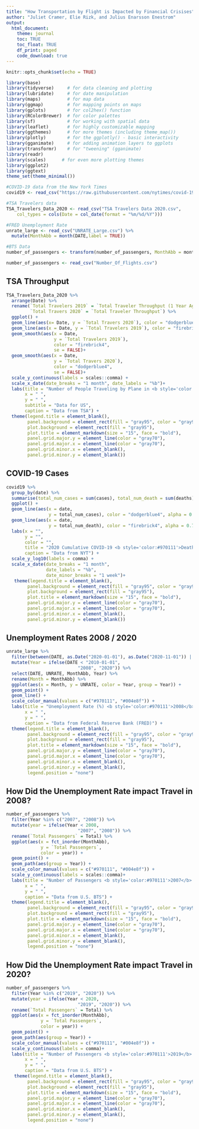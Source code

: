 ```yaml
---
title: "How Transportation by Flight is Impacted by Financial Crisises"
author: "Juliet Cramer, Elie Rizk, and Julius Enarsson Enestrom"
output: 
  html_document:
    theme: journal
    toc: TRUE
    toc_float: TRUE
    df_print: paged             
    code_download: true
---
```


```r
knitr::opts_chunk$set(echo = TRUE)
```

```r
library(base)
library(tidyverse)     # for data cleaning and plotting
library(lubridate)     # for date manipulation
library(maps)          # for map data
library(ggmap)         # for mapping points on maps
library(gplots)        # for col2hex() function
library(RColorBrewer)  # for color palettes
library(sf)            # for working with spatial data
library(leaflet)       # for highly customizable mapping
library(ggthemes)      # for more themes (including theme_map())
library(plotly)        # for the ggplotly() - basic interactivity
library(gganimate)     # for adding animation layers to ggplots
library(transformr)    # for "tweening" (gganimate)
library(readr)
library(scales)      # for even more plotting themes
library(ggplot2)
library(ggtext)    
theme_set(theme_minimal())
```

```r
#COVID-19 data from the New York Times
covid19 <- read_csv("https://raw.githubusercontent.com/nytimes/covid-19-data/master/us-states.csv")

#TSA Travelers data
TSA_Travelers_Data_2020 <- read_csv("TSA Travelers Data 2020.csv", 
    col_types = cols(Date = col_date(format = "%m/%d/%Y")))

#FRED Unemployment Rate
unrate_large <- read_csv("UNRATE_Large.csv") %>% 
  mutate(MonthAbb = month(DATE,label = TRUE))

#BTS Data 
number_of_passengers <- transform(number_of_passengers, MonthAbb = month.abb[Month])

number_of_passengers <- read_csv("Number_Of_Flights.csv")
```

## TSA Throughput

```r
TSA_Travelers_Data_2020 %>% 
  arrange(Date) %>% 
  rename(`Total Travelers 2019` = `Total Traveler Throughput (1 Year Ago - Same Weekday)`, 
         `Total Travers 2020` = `Total Traveler Throughput`) %>% 
  ggplot() +
  geom_line(aes(x= Date, y = `Total Travers 2020`), color = "dodgerblue4", alpha = 0.7) +
  geom_line(aes(x = Date, y = `Total Travelers 2019`), color = "firebrick4", alpha = 0.7) +
  geom_smooth(aes(x = Date, 
                  y = `Total Travelers 2019`),
                  color = "firebrick4",
                  se = FALSE)+
  geom_smooth(aes(x = Date, 
                  y = `Total Travers 2020`),
                  color = "dodgerblue4",
                  se = FALSE)+
  scale_y_continuous(labels = scales::comma) +
  scale_x_date(date_breaks = "1 month", date_labels = "%b")+
  labs(title = "Number of People Traveling by Plane in <b style='color:#970111'>2019</b> vs. <span style='color:#004e8f;'>2020</span>", 
       x = " ", 
       y = " ",
       subtitle = "Data for US",
       caption = "Data from TSA") +
  theme(legend.title = element_blank(),
        panel.background = element_rect(fill = "gray95", color = "gray95"),
        plot.background = element_rect(fill = "gray95"),
        plot.title = element_markdown(size = "15", face = "bold"),
        panel.grid.major.y = element_line(color = "gray70"),
        panel.grid.major.x = element_line(color = "gray70"),
        panel.grid.minor.x = element_blank(),
        panel.grid.minor.y = element_blank())
```
## COVID-19 Cases

```r
covid19 %>% 
  group_by(date) %>% 
  summarise(total_num_cases = sum(cases), total_num_death = sum(deaths)) %>% 
  ggplot() +
  geom_line(aes(x = date, 
                y = total_num_cases), color = "dodgerblue4", alpha = 0.7) +
  geom_line(aes(x = date, 
                y = total_num_death), color = "firebrick4", alpha = 0.7) + 
  labs(x = "",
       y = "",
       color = "",
       title = "2020 Cumulative COVID-19 <b style='color:#970111'>Deaths</b> and <span style='color:#004e8f;'>Cases</span> in U.S.", 
       caption = "Data from NYT") + 
  scale_y_log10(labels = comma) +
  scale_x_date(date_breaks = "1 month",
               date_labels = "%b",
               date_minor_breaks = "1 week")+
   theme(legend.title = element_blank(),
        panel.background = element_rect(fill = "gray95", color = "gray95"),
        plot.background = element_rect(fill = "gray95"),
        plot.title = element_markdown(size = "15", face = "bold"),
        panel.grid.major.y = element_line(color = "gray70"),
        panel.grid.major.x = element_line(color = "gray70"),
        panel.grid.minor.x = element_blank(),
        panel.grid.minor.y = element_blank())
```

## Unemployment Rates 2008 / 2020

```r
unrate_large %>% 
  filter(between(DATE, as.Date("2020-01-01"), as.Date("2020-11-01")) | between(DATE, as.Date("2008-01-01"), as.Date("2008-12-31"))) %>%
  mutate(Year = ifelse(DATE < "2010-01-01", 
                           "2008", "2020")) %>% 
  select(DATE, UNRATE, MonthAbb, Year) %>%
  rename(Month = MonthAbb) %>% 
  ggplot(aes(x = Month, y = UNRATE, color = Year, group = Year)) + 
  geom_point() +
  geom_line() +
  scale_color_manual(values = c("#970111", "#004e8f")) +
  labs(title = "Unemployment Rate (%) <b style='color:#970111'>2008</b> vs. <span style='color:#004e8f;'>2020</span>", 
       x = " ", 
       y = " ", 
       caption = "Data from Federal Reserve Bank (FRED)") +
  theme(legend.title = element_blank(),
        panel.background = element_rect(fill = "gray95", color = "gray95"),
        plot.background = element_rect(fill = "gray95"),
        plot.title = element_markdown(size = "15", face = "bold"),
        panel.grid.major.y = element_line(color = "gray70"),
        panel.grid.major.x = element_line(color = "gray70"),
        panel.grid.minor.x = element_blank(),
        panel.grid.minor.y = element_blank(), 
        legend.position = "none")
```

## How Did the Unemployment Rate impact Travel in 2008? 

```r
number_of_passengers %>%
  filter(Year %in% c("2007", "2008")) %>% 
  mutate(year = ifelse(Year < 2008, 
                           "2007", "2008")) %>%
  rename(`Total Passengers` = Total) %>%
  ggplot(aes(x = fct_inorder(MonthAbb), 
             y = `Total Passengers`,
             color = year)) +
  geom_point() + 
  geom_path(aes(group = Year)) +
  scale_color_manual(values = c("#970111", "#004e8f")) +
  scale_y_continuous(labels = scales::comma)+
  labs(title = "Number of Passengers <b style='color:#970111'>2007</b> vs. <span style='color:#004e8f;'>2008</span>", 
       x = " ", 
       y = " ", 
       caption = "Data from U.S. BTS") +
  theme(legend.title = element_blank(),
        panel.background = element_rect(fill = "gray95", color = "gray95"),
        plot.background = element_rect(fill = "gray95"),
        plot.title = element_markdown(size = "15", face = "bold"),
        panel.grid.major.y = element_line(color = "gray70"),
        panel.grid.major.x = element_line(color = "gray70"),
        panel.grid.minor.x = element_blank(),
        panel.grid.minor.y = element_blank(), 
        legend.position = "none")
```

## How Did the Unemployment Rate impact Travel in 2020? 

```r
number_of_passengers %>%
  filter(Year %in% c("2019", "2020")) %>% 
  mutate(year = ifelse(Year < 2020, 
                           "2019", "2020")) %>% 
  rename(`Total Passengers` = Total) %>%
  ggplot(aes(x = fct_inorder(MonthAbb),
             y = `Total Passengers`,
             color = year)) +
  geom_point() + 
  geom_path(aes(group = Year)) +
  scale_color_manual(values = c("#970111", "#004e8f")) +
  scale_y_continuous(labels = comma)+
  labs(title = "Number of Passengers <b style='color:#970111'>2019</b> vs. <span style='color:#004e8f;'>2020</span>", 
       x = " ", 
       y = " ", 
       caption = "Data from U.S. BTS") +
   theme(legend.title = element_blank(),
        panel.background = element_rect(fill = "gray95", color = "gray95"),
        plot.background = element_rect(fill = "gray95"),
        plot.title = element_markdown(size = "15", face = "bold"),
        panel.grid.major.y = element_line(color = "gray70"),
        panel.grid.major.x = element_line(color = "gray70"),
        panel.grid.minor.x = element_blank(),
        panel.grid.minor.y = element_blank(), 
        legend.position = "none")
```